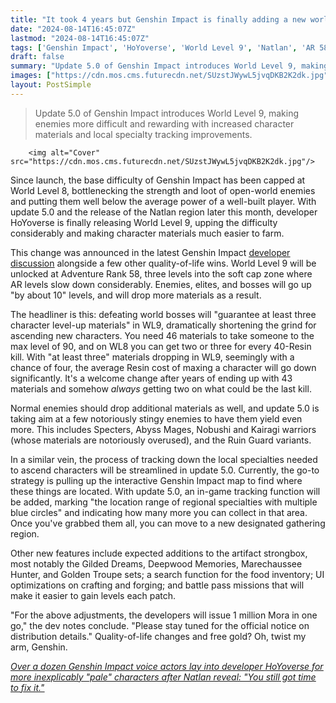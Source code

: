 ```yaml
---
title: "It took 4 years but Genshin Impact is finally adding a new world level in update 5.0 that makes character materials easier to farm – plus 1 million free Mora for all"
date: "2024-08-14T16:45:07Z"
lastmod: "2024-08-14T16:45:07Z"
tags: ['Genshin Impact', 'HoYoverse', 'World Level 9', 'Natlan', 'AR 58']
draft: false
summary: "Update 5.0 of Genshin Impact introduces World Level 9, making enemies more difficult and rewarding with increased character materials and local specialty tracking improvements."
images: ["https://cdn.mos.cms.futurecdn.net/SUzstJWywL5jvqDKB2K2dk.jpg"]
layout: PostSimple
---
```

> Update 5.0 of Genshin Impact introduces World Level 9, making enemies more difficult and rewarding with increased character materials and local specialty tracking improvements.


        <img alt="Cover" src="https://cdn.mos.cms.futurecdn.net/SUzstJWywL5jvqDKB2K2dk.jpg"/>
        
Since launch, the base difficulty of Genshin Impact has been capped at World Level 8, bottlenecking the strength and loot of open-world enemies and putting them well below the average power of a well-built player. With update 5.0 and the release of the Natlan region later this month, developer HoYoverse is finally releasing World Level 9, upping the difficulty considerably and making character materials much easier to farm. 

This change was announced in the latest Genshin Impact [<u>developer discussion</u>](https://www.hoyolab.com/article/32095377?utm_source=sns&utm_medium=twitter&utm_id=2) alongside a few other quality-of-life wins. World Level 9 will be unlocked at Adventure Rank 58, three levels into the soft cap zone where AR levels slow down considerably. Enemies, elites, and bosses will go up "by about 10" levels, and will drop more materials as a result. 

The headliner is this: defeating world bosses will "guarantee at least three character level-up materials" in WL9, dramatically shortening the grind for ascending new characters. You need 46 materials to take someone to the max level of 90, and on WL8 you can get two or three for every 40-Resin kill. With "at least three" materials dropping in WL9, seemingly with a chance of four, the average Resin cost of maxing a character will go down significantly. It's a welcome change after years of ending up with 43 materials and somehow *always* getting two on what could be the last kill. 

Normal enemies should drop additional materials as well, and update 5.0 is taking aim at a few notoriously stingy enemies to have them yield even more. This includes Specters, Abyss Mages, Nobushi and Kairagi warriors (whose materials are notoriously overused), and the Ruin Guard variants. 

In a similar vein, the process of tracking down the local specialties needed to ascend characters will be streamlined in update 5.0. Currently, the go-to strategy is pulling up the interactive Genshin Impact map to find where these things are located. With update 5.0, an in-game tracking function will be added, marking "the location range of regional specialties with multiple blue circles" and indicating how many more you can collect in that area. Once you've grabbed them all, you can move to a new designated gathering region. 

Other new features include expected additions to the artifact strongbox, most notably the Gilded Dreams, Deepwood Memories, Marechaussee Hunter, and Golden Troupe sets; a search function for the food inventory; UI optimizations on crafting and forging; and battle pass missions that will make it easier to gain levels each patch. 

"For the above adjustments, the developers will issue 1 million Mora in one go," the dev notes conclude. "Please stay tuned for the official notice on distribution details." Quality-of-life changes and free gold? Oh, twist my arm, Genshin. 

[<u><em>Over a dozen Genshin Impact voice actors lay into developer HoYoverse for more inexplicably "pale" characters after Natlan reveal: "You still got time to fix it."</em></u>](https://www.gamesradar.com/games/rpg/over-a-dozen-genshin-impact-voice-actors-lay-into-developer-hoyoverse-for-more-inexplicably-pale-characters-after-natlan-reveal-you-still-got-time-to-fix-it/)
        